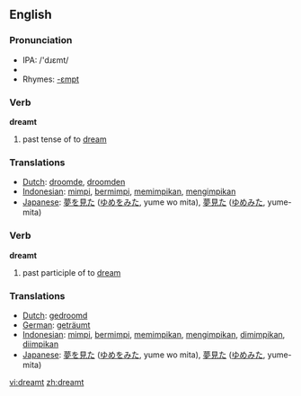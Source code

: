 ==English==

=== Pronunciation ===
*IPA: /'dɹεmt/
*{{audio|en-us-dreamt.ogg|Audio (US)}}
*Rhymes: [[Rhymes:English:-ɛmpt|-ɛmpt]]

=== Verb ===

'''dreamt'''

# past tense of to [[dream]]

=== Translations ===
*[[Dutch]]: [[droomde]], [[droomden]]
*[[Indonesian]]: [[mimpi]], [[mimpi|bermimpi]], [[mimpi|memimpikan]], [[impi|mengimpikan]]
*[[Japanese]]: [[夢]]を[[見た]] ([[ゆめ]]を[[みた]], yume wo mita), [[夢見た]] ([[ゆめみた]], yume-mita)

=== Verb ===

'''dreamt'''

# past participle of to [[dream]]

=== Translations ===
*[[Dutch]]: [[gedroomd]]
*[[German]]: [[geträumt]]
*[[Indonesian]]: [[mimpi]], [[mimpi|bermimpi]], [[mimpi|memimpikan]], [[impi|mengimpikan]], [[mimpi|dimimpikan]], [[impi|diimpikan]]
*[[Japanese]]: [[夢]]を[[見た]] ([[ゆめ]]を[[みた]], yume wo mita), [[夢見た]] ([[ゆめみた]], yume-mita)

[[vi:dreamt]]
[[zh:dreamt]]